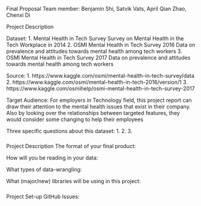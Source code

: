 Final Proposal 
Team member: Benjamin Shi, Satvik Vats, April Qian Zhao, Chenxi Di


Project Description

Dataset: 1. Mental Health in Tech Survey
            Survey on Mental Health in the Tech Workplace in 2014
         2. OSMI Mental Health in Tech Survey 2016
            Data on prevalence and attitudes towards mental health among tech workers
         3. OSMI Mental Health in Tech Survey 2017
            Data on prevalence and attitudes towards mental health among tech workers

Source: 1. https://www.kaggle.com/osmi/mental-health-in-tech-survey/data
        2. https://www.kaggle.com/osmi/mental-health-in-tech-2016/version/1
        3. https://www.kaggle.com/osmihelp/osmi-mental-health-in-tech-survey-2017

Target Audience:
For employers in Technology field, this project report can draw their attention to the mental health issues that exist in their company. Also by looking over the relationships between targeted features, they would consider some changing to help their employees 

Three specific questions about this dataset:
1. 
2.
3.

#####
Project Description
The format of your final product:

How will you be reading in your data:

What types of data-wrangling:

What (major/new) libraries will be using in this project:

#####
Project Set-up
GitHub Issues:

